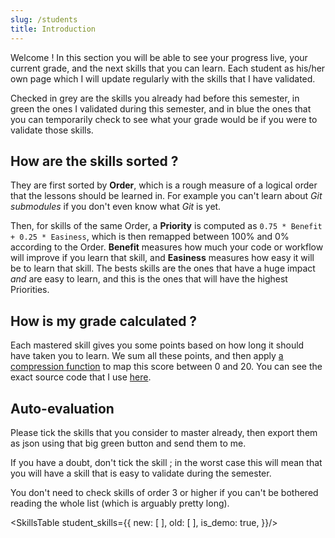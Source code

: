 ---
slug: /students
title: Introduction
---

Welcome ! In this section you will be able to see your progress live, your current grade, and the next skills that you can learn. Each student as his/her own page which I will update regularly with the skills that I have validated.

Checked in grey are the skills you already had before this semester, in green the ones I validated during this semester, and in blue the ones that you can temporarily check to see what your grade would be if you were to validate those skills.

## How are the skills sorted ?

They are first sorted by **Order**, which is a rough measure of a logical order that the lessons should be learned in. For example you can't learn about *Git submodules* if you don't even know what *Git* is yet.

Then, for skills of the same Order, a **Priority** is computed as `0.75 * Benefit + 0.25 * Easiness`, which is then remapped between 100% and 0% according to the Order. **Benefit** measures how much your code or workflow will improve if you learn that skill, and **Easiness** measures how easy it will be to learn that skill. The bests skills are the ones that have a huge impact *and* are easy to learn, and this is the ones that will have the highest Priorities.

## How is my grade calculated ?

Each mastered skill gives you some points based on how long it should have taken you to learn. We sum all these points, and then apply [a compression function](https://www.desmos.com/calculator/6gmdt6tfmf) to map this score between 0 and 20. You can see the exact source code that I use [here](https://github.com/JulesFouchy/Thoughts-on-Teaching/blob/c6947daed205fe12c865667e8f42a801df46e226/evaluation/grader.js).

## Auto-evaluation

Please tick the skills that you consider to master already, then export them as json using that big green button and send them to me.

If you have a doubt, don't tick the skill ; in the worst case this will mean that you will have a skill that is easy to validate during the semester.

You don't need to check skills of order 3 or higher if you can't be bothered reading the whole list (which is arguably pretty long).

<SkillsTable student_skills={{
    new: [
    ],
    old: [
    ],
    is_demo: true,
}}/>